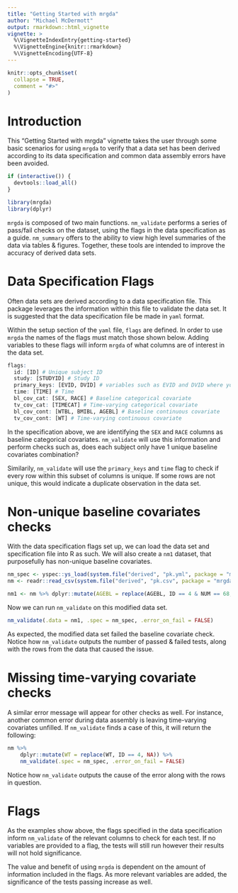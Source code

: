 ```yaml
---
title: "Getting Started with mrgda"
author: "Michael McDermott"
output: rmarkdown::html_vignette
vignette: >
  %\VignetteIndexEntry{getting-started}
  %\VignetteEngine{knitr::rmarkdown}
  %\VignetteEncoding{UTF-8}
---
```


```r
knitr::opts_chunk$set(
  collapse = TRUE,
  comment = "#>"
)
```

# Introduction

This "Getting Started with mrgda" vignette takes the user through some basic scenarios for using `mrgda` to verify that a data set has been derived according to its data specification and common data assembly errors have been avoided. 

```r
if (interactive()) {
  devtools::load_all()
}
```
```r
library(mrgda)
library(dplyr)
```

`mrgda` is composed of two main functions. `nm_validate` performs a series of pass/fail checks on the dataset, using the flags in the data specification as a guide. `nm_summary` offers to the ability to view high level summaries of the data via tables & figures. Together, these tools are intended to improve the accuracy of derived data sets.

# Data Specification Flags

Often data sets are derived according to a data specification file. This package 
leverages the information within this file to validate the data set. It is suggested
that the data specification file be made in `yaml` format. 

Within the setup section of the `yaml` file, `flags` are defined. In order to use `mrgda` the
names of the flags must match those shown below. Adding variables to these flags will inform `mrgda` of
what columns are of interest in the data set.

```r
flags:
  id: [ID] # Unique subject ID
  study: [STUDYID] # Study ID
  primary_keys: [EVID, DVID] # variables such as EVID and DVID where you anticipate no duplicate combinations
  time: [TIME] # Time
  bl_cov_cat: [SEX, RACE] # Baseline categorical covariate
  tv_cov_cat: [TIMECAT] # Time-varying categorical covariate
  bl_cov_cont: [WTBL, BMIBL, AGEBL] # Baseline continuous covariate
  tv_cov_cont: [WT] # Time-varying continuous covariate
```

In the specification above, we are identifying the `SEX` and `RACE` columns as baseline categorical covariates.
`nm_validate` will use this information and perform checks such as, does each subject only have 1 unique baseline
covariates combination?

Similarily, `nm_validate` will use the `primary_keys` and `time` flag to check if every row within this subset of columns 
is unique. If some rows are not unique, this would indicate a duplicate observation in the data set.

# Non-unique baseline covariates checks

With the data specification flags set up, we can load the data set and specification file into R as such.
We will also create a `nm1` dataset, that purposefully has non-unique baseline covariates.

```r
nm_spec <- yspec::ys_load(system.file("derived", "pk.yml", package = "mrgda"))
nm <- readr::read_csv(system.file("derived", "pk.csv", package = "mrgda"), na = ".", show_col_types = FALSE)

nm1 <- nm %>% dplyr::mutate(AGEBL = replace(AGEBL, ID == 4 & NUM == 68, 52))
```

Now we can run `nm_validate` on this modified data set.

```r
nm_validate(.data = nm1, .spec = nm_spec, .error_on_fail = FALSE)
```

As expected, the modified data set failed the baseline covariate check. Notice how `nm_validate` outputs the 
number of passed & failed tests, along with the rows from the data that caused the issue.

# Missing time-varying covariate checks

A similar error message will appear for other checks as well. For instance, another common error during 
data assembly is leaving time-varying covariates unfilled. If `nm_validate` finds a case of this, it will
return the following:

```r
nm %>%
    dplyr::mutate(WT = replace(WT, ID == 4, NA)) %>%
    nm_validate(.spec = nm_spec, .error_on_fail = FALSE)
```

Notice how `nm_validate` outputs the cause of the error along with the rows in question.

# Flags

As the examples show above, the flags specified in the data specification inform `nm_validate` of the 
relevant columns to check for each test. If no variables are provided to a flag, the tests will still
run however their results will not hold significance. 

The value and benefit of using `mrgda` is dependent on the amount of information included in the
flags. As more relevant variables are added, the significance of the tests passing increase as well.
